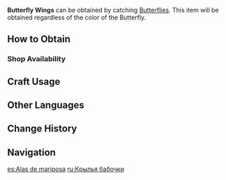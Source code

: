{{Item Infobox
|id           = 100072
|image        = Item_Butterfly Wings.png
|type         = Materials
|description  = Brightly colored wings. The powder that falls from them shimmers a little. Perhaps this is what allows them to fly?
|source1      = Found in the Wild
}}
'''Butterfly Wings''' can be obtained by catching [[Butterflies]]. This item will be obtained regardless of the color of the Butterfly.

==How to Obtain==
===Shop Availability===
{{Shop Availability}}

==Craft Usage==
{{Craft Usage}}

==Other Languages==
{{Other Languages|default_hidden = 1
|en      = Butterfly Wings
|zhs     = 蝴蝶翅膀
|zhs_rm  = Húdié Chìbǎng
|zht     = 蝴蝶翅膀
|zht_rm  = Húdié Chìbǎng
|ja      = 蝶々の羽
|ja_rm   = Chouchou no Hane
|ko      = 나비 날개
|ko_rm   = Nabi Nalgae
|es      = Alas de mariposa
|fr      = Ailes de papillon
|ru      = Крылья бабочки
|th      = Butterfly Wings
|vi      = Cánh Bướm
|de      = Schmetterlingsflügel
|id      = Butterfly Wings
|pt      = Asas de Borboleta
}}

==Change History==
{{Change History|1.0}}

==Navigation==
{{Material Navbox|type=Crafting Materials}}

[[es:Alas de mariposa]]
[[ru:Крылья бабочки]]